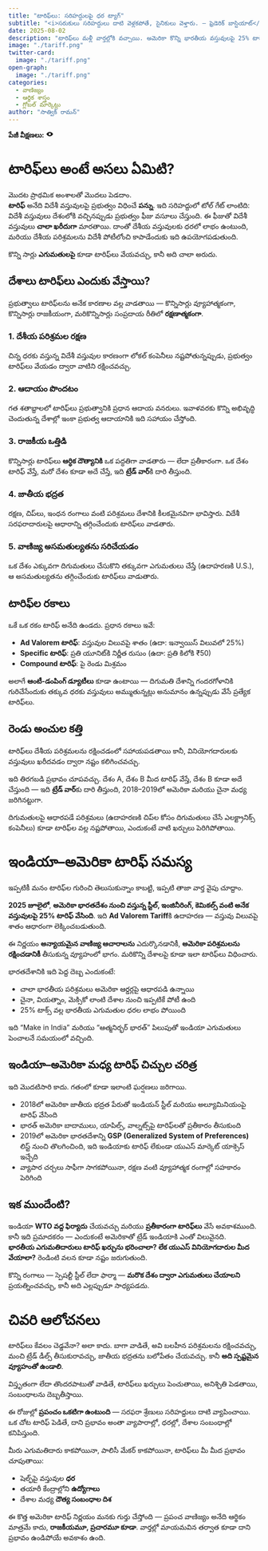 ```yaml
---
title: "టారిఫ్‌లు: సరిహద్దులపై ధర ట్యాగ్"
subtitle: "<i>సరుకులు సరిహద్దులు దాటి వెళ్లకపోతే, సైనికులు వెళ్తారు. — ఫ్రెడెరిక్ బాస్టియాట్</i>"
date: 2025-08-02
description: "టారిఫ్‌లు మళ్లీ వార్తల్లోకి వచ్చాయి. అమెరికా కొన్ని భారతీయ వస్తువులపై 25% టాక్స్ వేశింది. కానీ టారిఫ్ అంటే ఏమిటి? దేశాలు ఇవి ఎందుకు వేస్తాయి?"
image: "./tariff.png"
twitter-card:
  image: "./tariff.png"
open-graph:
  image: "./tariff.png"
categories:
  - వాణిజ్యం
  - ఆర్థిక శాస్త్రం
  - గ్లోబల్ మార్కెట్లు
author: "సాత్విక్ రామన్"  
---
```


<p><b>పేజీ వీక్షణలు:</b> <svg xmlns="http://www.w3.org/2000/svg" width="1em" height="1em" viewBox="0 0 256 256"><path fill="currentColor" d="M247.31 124.76c-.35-.79-8.82-19.58-27.65-38.41C194.57 61.26 162.88 48 128 48S61.43 61.26 36.34 86.35C17.51 105.18 9 124 8.69 124.76a8 8 0 0 0 0 6.5c.35.79 8.82 19.57 27.65 38.4C61.43 194.74 93.12 208 128 208s66.57-13.26 91.66-38.34c18.83-18.83 27.3-37.61 27.65-38.4a8 8 0 0 0 0-6.5M128 168a40 40 0 1 1 40-40a40 40 0 0 1-40 40"/></svg> <span class="waline-pageview-count"></i><p>

# టారిఫ్‌లు అంటే అసలు ఏమిటి?
మొదట ప్రాథమిక అంశాలతో మొదలు పెడదాం.  
**టారిఫ్** అనేది విదేశీ వస్తువులపై ప్రభుత్వం విధించే **పన్ను**. ఇది సరిహద్దులో టోల్ గేట్ లాంటిది: విదేశీ వస్తువులు దేశంలోకి వచ్చినప్పుడు ప్రభుత్వం ఫీజు వసూలు చేస్తుంది. ఈ ఫీజుతో విదేశీ వస్తువులు **చాలా ఖరీదుగా** మారతాయి. దాంతో దేశీయ వస్తువులకు ధరలో లాభం ఉంటుంది, మరియు దేశీయ పరిశ్రమలను విదేశీ పోటీలోంచి కాపాడేందుకు ఇది ఉపయోగపడుతుంది.

కొన్ని సార్లు **ఎగుమతులపై** కూడా టారిఫ్‌లు వేయవచ్చు, కానీ అది చాలా అరుదు.

## దేశాలు టారిఫ్‌లు ఎందుకు వేస్తాయి?
ప్రభుత్వాలు టారిఫ్‌లను అనేక కారణాల వల్ల వాడతాయి — కొన్నిసార్లు వ్యూహాత్మకంగా, కొన్నిసార్లు రాజకీయంగా, మరికొన్నిసార్లు సంప్రదాయ రీతిలో **రక్షణాత్మకంగా**.

### 1. దేశీయ పరిశ్రమల రక్షణ
చిన్న ధరకు వస్తున్న విదేశీ వస్తువుల కారణంగా లోకల్ కంపెనీలు నష్టపోతున్నప్పుడు, ప్రభుత్వం టారిఫ్‌లు వేయడం ద్వారా వాటిని రక్షించవచ్చు.

### 2. ఆదాయం పొందటం
గత శతాబ్దాలలో టారిఫ్‌లు ప్రభుత్వానికి ప్రధాన ఆదాయ వనరులు. ఇవాళవరకు కొన్ని అభివృద్ధి చెందుతున్న దేశాల్లో ఇంకా ప్రభుత్వ ఆదాయానికి ఇది సహాయం చేస్తోంది.

### 3. రాజకీయ ఒత్తిడి
కొన్నిసార్లు టారిఫ్‌లు **ఆర్ధిక దౌత్యానికి** ఒక పద్ధతిగా వాడతారు — లేదా ప్రతీకారంగా. ఒక దేశం టారిఫ్ వేస్తే, మరో దేశం కూడా అదే చేస్తే, ఇది **ట్రేడ్ వార్‌**కి దారి తీస్తుంది.

### 4. జాతీయ భద్రత
రక్షణ, చిప్‌లు, ఇంధన రంగాలు వంటి పరిశ్రమలు దేశానికి కీలకమైనవిగా భావిస్తారు. విదేశీ సరఫరాదారులపై ఆధారాన్ని తగ్గించేందుకు టారిఫ్‌లు వాడతారు.

### 5. వాణిజ్య అసమతుల్యతను సరిచేయడం
ఒక దేశం ఎక్కువగా దిగుమతులు చేసుకొని తక్కువగా ఎగుమతులు చేస్తే (ఉదాహరణకి U.S.), ఆ అసమతుల్యతను తగ్గించేందుకు టారిఫ్‌లు వాడుతారు.

## టారిఫ్‌ల రకాలు
ఒకే ఒక రకం టారిఫ్ అనేది ఉండదు. ప్రధాన రకాలు ఇవే:

* **Ad Valorem టారిఫ్**: వస్తువుల విలువపై శాతం (ఉదా: ఇన్వాయిస్ విలువలో 25%)
* **Specific టారిఫ్**: ప్రతి యూనిట్‌కి నిర్ణీత రుసుం (ఉదా: ప్రతి కిలోకి ₹50)
* **Compound టారిఫ్**: పై రెండు మిశ్రమం

అలాగే **ఆంటీ-డంపింగ్ డ్యూటీలు** కూడా ఉంటాయి — దిగుమతి దేశాన్ని గందరగోళానికి గురిచేసేందుకు తక్కువ ధరకు వస్తువులు అమ్ముతున్నట్లు అనుమానం ఉన్నప్పుడు వేసే ప్రత్యేక టారిఫ్‌లు.

## రెండు అంచుల కత్తి
టారిఫ్‌లు దేశీయ పరిశ్రమలను రక్షించడంలో సహాయపడతాయి కానీ, వినియోగదారులకు వస్తువులు ఖరీదవడం ద్వారా నష్టం కలిగించవచ్చు.

ఇది తిరగబడి ప్రభావం చూపవచ్చు. దేశం A, దేశం B మీద టారిఫ్ వేస్తే, దేశం B కూడా అదే చేస్తుంది — ఇది **ట్రేడ్ వార్**కు దారి తీస్తుంది, 2018–2019లో అమెరికా మరియు చైనా మధ్య జరిగినట్టుగా.

దిగుమతులపై ఆధారపడే పరిశ్రమలు (ఉదాహరణకి చిప్‌ల కోసం దిగుమతులు చేసే ఎలక్ట్రానిక్స్ కంపెనీలు) కూడా టారిఫ్‌ల వల్ల నష్టపోతాయి, ఎందుకంటే వాటి ఖర్చులు పెరిగిపోతాయి.

# ఇండియా–అమెరికా టారిఫ్ సమస్య
ఇప్పటికీ మనం టారిఫ్‌ల గురించి తెలుసుకున్నాం కాబట్టి, ఇప్పటి తాజా వార్త వైపు చూద్దాం.

**2025 జూలైలో**, **అమెరికా భారతదేశం నుంచి వస్తున్న స్టీల్, ఇంజినీరింగ్, కెమికల్స్ వంటి అనేక వస్తువులపై 25% టారిఫ్ వేసింది**. ఇది **Ad Valorem Tariff**కి ఉదాహరణ — వస్తువు విలువపై శాతం ఆధారంగా లెక్కించబడుతుంది.

ఈ నిర్ణయం **అన్యాయమైన వాణిజ్య ఆచారాలను** ఎదుర్కొనడానికీ, **అమెరికా పరిశ్రమలను రక్షించడానికీ** తీసుకున్న వ్యూహంలో భాగం. మరికొన్ని దేశాలపై కూడా ఇలా టారిఫ్‌లు విధించారు.

భారతదేశానికి ఇది పెద్ద దెబ్బ ఎందుకంటే:

* చాలా భారతీయ పరిశ్రమలు అమెరికా ఆర్డర్లపై ఆధారపడి ఉన్నాయి  
* చైనా, వియత్నాం, మెక్సికో లాంటి దేశాల నుంచి ఇప్పటికే పోటీ ఉంది  
* 25% టాక్స్ వల్ల భారతీయ ఎగుమతుల ధరల లాభం పోయింది  

ఇది “Make in India” మరియు “ఆత్మనిర్భర్ భారత్” పిలుపుతో ఇండియా ఎగుమతులు పెంచాలనే సమయంలో వచ్చింది.

## ఇండియా–అమెరికా మధ్య టారిఫ్ చిచ్చుల చరిత్ర
ఇది మొదటిసారి కాదు. గతంలో కూడా ఇలాంటి ఘర్షణలు జరిగాయి.

* 2018లో అమెరికా జాతీయ భద్రత పేరుతో ఇండియన్ స్టీల్ మరియు అల్యూమినియంపై టారిఫ్ వేసింది  
* భారత్ అమెరికా బాదాములు, యాపిల్స్, వాల్నట్స్‌పై టారిఫ్‌లతో ప్రతీకారం తీసుకుంది  
* 2019లో అమెరికా భారతదేశాన్ని **GSP (Generalized System of Preferences)** లిస్ట్ నుంచి తొలగించింది, ఇది ఇండియాకు టారిఫ్‌ లేకుండా యుఎస్ మార్కెట్ యాక్సెస్ ఇచ్చేది  
* వ్యాపార చర్చలు సాఫీగా సాగకపోయినా, రక్షణ వంటి వ్యూహాత్మక రంగాల్లో సహకారం పెరిగింది  

## ఇక ముందేంటి?
ఇండియా **WTO వద్ద ఫిర్యాదు** చేయవచ్చు మరియు **ప్రతీకారంగా టారిఫ్‌లు** వేసే అవకాశముంది. కానీ ఇది ప్రమాదకరం — ఎందుకంటే అమెరికాతో ట్రేడ్ ఇండియాకి ఎంతో విలువైనది.  
**భారతీయ ఎగుమతిదారులు టారిఫ్ ఖర్చును భరించాలా? లేక యుఎస్ వినియోగదారుల మీద వేయాలా?** రెండింటి వలన కూడా నష్టం జరుగుతుంది.

కొన్ని రంగాలు — స్పెషల్టీ స్టీల్ లేదా ఫార్మా — **మరొక దేశం ద్వారా ఎగుమతులు చేయాలని** ప్రయత్నించవచ్చు, కానీ అది ఎల్లప్పుడూ సాధ్యపడదు.

# చివరి ఆలోచనలు
టారిఫ్‌లు కేవలం చెడ్డవేనా? అలా కాదు. బాగా వాడితే, అవి బలహీన పరిశ్రమలను రక్షించవచ్చు, మంచి ట్రేడ్ డీల్స్ తీసుకురావచ్చు, జాతీయ భద్రతను బలోపేతం చేయవచ్చు. కానీ **అది స్పష్టమైన వ్యూహంతో ఉండాలి**.

విస్తృతంగా లేదా తొందరపాటుతో వాడితే, టారిఫ్‌లు ఖర్చులు పెంచుతాయి, అనిశ్చితి పెడతాయి, సంబంధాలను దెబ్బతీస్తాయి.

ఈ రోజుల్లో **ప్రపంచం ఒకటిగా ఉంటుంది** — సరఫరా శ్రేణులు సరిహద్దులు దాటి వ్యాపించాయి. ఒక చోట టారిఫ్ పెడితే, దాని ప్రభావం అంతా వ్యాపారాల్లో, ధరల్లో, దేశాల సంబంధాల్లో కనిపిస్తుంది.

మీరు ఎగుమతిదారు కాకపోయినా, పాలిసీ మేకర్ కాకపోయినా, టారిఫ్‌లు మీ మీద ప్రభావం చూపుతాయి:

* షెల్ఫ్‌పై వస్తువుల **ధర**  
* తయారీ కేంద్రాల్లోని **ఉద్యోగాలు**  
* దేశాల మధ్య **దౌత్య సంబంధాల దిశ**  

ఈ కొత్త అమెరికా టారిఫ్ నిర్ణయం మనకు గుర్తు చేస్తోంది — ప్రపంచ వాణిజ్యం అనేది ఆర్థికం మాత్రమే కాదు, **రాజకీయమూ, ప్రచారమూ కూడా**. వార్తల్లో మాయమవిన తర్వాత కూడా దాని ప్రభావం ఉండిపోయే అవకాశం ఉంది.
